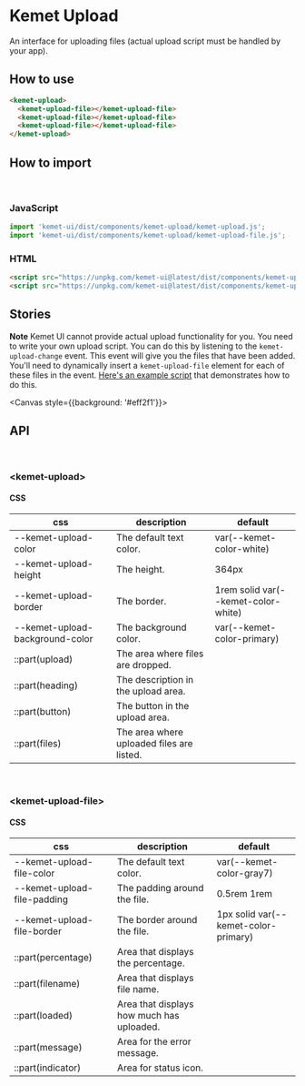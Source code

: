
<Meta title="Components/Upload" component="kemet-upload" />

# Kemet Upload

An interface for uploading files (actual upload script must be handled by your app).


## How to use

```html
<kemet-upload>
  <kemet-upload-file></kemet-upload-file>
  <kemet-upload-file></kemet-upload-file>
  <kemet-upload-file></kemet-upload-file>
</kemet-upload>
```

## How to import

<br />

### JavaScript
```javascript
import 'kemet-ui/dist/components/kemet-upload/kemet-upload.js';
import 'kemet-ui/dist/components/kemet-upload/kemet-upload-file.js';
```

### HTML
```html
<script src="https://unpkg.com/kemet-ui@latest/dist/components/kemet-upload/kemet-upload.js" type="module"></script>
<script src="https://unpkg.com/kemet-ui@latest/dist/components/kemet-upload/kemet-upload-file.js" type="module"></script>
```

## Stories

**Note** Kemet UI cannot provide actual upload functionality for you. You need to write your own upload script. You can do this by listening to the `kemet-upload-change` event. This event will give you the files that have been added. You'll need to dynamically insert a `kemet-upload-file` element for each of these files in the event. [Here's an example script](https://stackblitz.com/edit/kemet-upload-example?file=index.js) that demonstrates how to do this.

<Canvas style={{background: '#eff2f1'}}>
  <Story name="Standard" story={stories.Standard} />
</Canvas>

<ArgsTable story="Standard" />


## API

<br />

### &lt;kemet-upload&gt;
<ArgsTable of="kemet-upload" />

#### CSS

| css                             | description                               | default                             |
|-------------------------------- | ----------------------------------------- | ----------------------------------- |
| --kemet-upload-color            | The default text color.                   | var(--kemet-color-white)            |
| --kemet-upload-height           | The height.                               | 364px                               |
| --kemet-upload-border           | The border.                               | 1rem solid var(--kemet-color-white) |
| --kemet-upload-background-color | The background color.                     | var(--kemet-color-primary)          |
| ::part(upload)                  | The area where files are dropped.         |                                     |
| ::part(heading)                 | The description in the upload area.       |                                     |
| ::part(button)                  | The button in the upload area.            |                                     |
| ::part(files)                   | The area where uploaded files are listed. |                                     |

<br />

### &lt;kemet-upload-file&gt;
<ArgsTable of="kemet-upload-file" />

#### CSS

| css                         | description                               | default                              |
|---------------------------- | ----------------------------------------- | ------------------------------------ |
| --kemet-upload-file-color   | The default text color.                   | var(--kemet-color-gray7)             |
| --kemet-upload-file-padding | The padding around the file.              | 0.5rem 1rem                          |
| --kemet-upload-file-border  | The border around the file.               | 1px solid var(--kemet-color-primary) |
| ::part(percentage)          | Area that displays the percentage.        |                                      |
| ::part(filename)            | Area that displays file name.             |                                      |
| ::part(loaded)              | Area that displays how much has uploaded. |                                      |
| ::part(message)             | Area for the error message.               |                                      |
| ::part(indicator)           | Area for status icon.                     |                                      |
